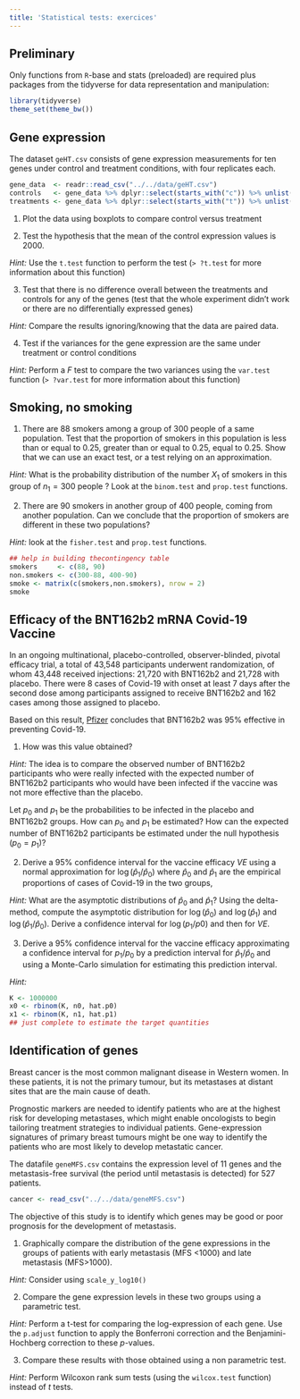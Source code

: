 ```yaml
---
title: 'Statistical tests: exercices'
---
```


## Preliminary {.unnumbered}

Only functions from `R`-base and stats (preloaded) are required plus packages from the tidyverse for data representation and manipulation:

```r
library(tidyverse)
theme_set(theme_bw())
```

## Gene expression

The dataset `geHT.csv` consists of gene expression measurements for ten genes under control and treatment conditions, with four replicates each.

```r
gene_data  <- readr::read_csv("../../data/geHT.csv")
controls   <- gene_data %>% dplyr::select(starts_with("c")) %>% unlist()
treatments <- gene_data %>% dplyr::select(starts_with("t")) %>% unlist()
```

  1. Plot the data using boxplots to compare control versus treatment

  2. Test the hypothesis that the mean of the control expression values is 2000.
 
*Hint:* Use the `t.test` function to perform the test (`> ?t.test` for more information about this function)
   
  3. Test that there is no difference overall between the treatments and controls for any of the genes (test
that the whole experiment didn't work or there are no differentially expressed genes)

*Hint:* Compare the results ignoring/knowing that the data are paired data.

  4. Test if the variances for the gene expression are the same under treatment or control
conditions

*Hint:* Perform a $F$ test to compare the two variances using the `var.test` function (`> ?var.test` for more information about this function)


## Smoking, no smoking

   1. There are 88 smokers among a group of 300 people of a same population. Test that the proportion of smokers in this population is less than or equal to 0.25, greater than or equal to 0.25, equal to 0.25. Show that we can use an exact test, or a test relying on an approximation.

*Hint:* What is the probability distribution of the number $X_1$ of smokers in this group of $n_1=300$ people ? Look at the `binom.test` and `prop.test` functions.

   2. There are 90 smokers in another group of 400 people, coming  from another population. Can we conclude that the proportion of smokers are different in these two populations?

*Hint:* look at the `fisher.test` and `prop.test` functions.

```r
## help in building thecontingency table
smokers     <- c(88, 90)
non.smokers <- c(300-88, 400-90)
smoke <- matrix(c(smokers,non.smokers), nrow = 2)
smoke
```

## Efficacy of the BNT162b2 mRNA Covid-19 Vaccine

In an ongoing multinational, placebo-controlled, observer-blinded, pivotal efficacy trial, a total of 43,548 participants underwent randomization, of whom 43,448 received injections: 21,720 with BNT162b2 and 21,728 with placebo. There were 8 cases of Covid-19 with onset at least 7 days after the second dose among participants assigned to receive BNT162b2 and 162 cases among those assigned to placebo.

Based on this result, [Pfizer](https://www.pfizer.com/news/press-release/press-release-detail/pfizer-and-biontech-conclude-phase-3-study-covid-19-vaccine) concludes that BNT162b2 was 95% effective in preventing Covid-19.

  1. How was this value obtained?
  
*Hint:* The idea is to compare the observed number of BNT162b2 participants who were really infected with the expected number of BNT162b2 participants who would have been infected if the vaccine was not more effective than the placebo.

Let $p_0$ and $p_1$ be the probabilities to be infected in the placebo and BNT162b2 groups. How can $p_0$ and $p_1$ be estimated? How can the expected number of BNT162b2 participants be estimated under the null hypothesis ($p_0=p_1$)?
  
  2. Derive a 95% confidence interval for the vaccine efficacy $VE$
     using a normal approximation for $\log(\hat{p}_1/\hat{p}_0)$ where $\hat{p}_0$ and $\hat{p}_1$ are the empirical proportions of cases of Covid-19 in the two groups,
     
*Hint:* What are the asymptotic distributions of $\hat{p}_0$ and $\hat{p}_1$?  Using the delta-method, compute the asymptotic distribution for $\log(\hat{p}_0)$ and $\log(\hat{p}_1)$ and  $\log(\hat{p}_1/\hat{p}_0)$. Derive a confidence interval for $\log(p_1/p0)$ and then for $VE$.

   3. Derive a 95% confidence interval for the vaccine efficacy approximating a confidence interval for ${p}_1/{p}_0$ by a prediction interval for $\hat{p}_1/\hat{p}_0$ and using a Monte-Carlo simulation for estimating this prediction interval. 

*Hint:*

```r
K <- 1000000
x0 <- rbinom(K, n0, hat.p0)
x1 <- rbinom(K, n1, hat.p1)
## just complete to estimate the target quantities
```

## Identification of genes 

Breast cancer is the most common malignant disease in Western women. In these patients, it is not the primary tumour, but its metastases at distant sites that are the main cause of death.

Prognostic markers are needed to identify patients who are at the highest risk for developing metastases, which might enable oncologists to begin tailoring treatment strategies to individual patients. Gene-expression signatures of primary breast tumours might be one way to identify the patients who are most likely to develop metastatic cancer.

The datafile `geneMFS.csv` contains the expression level of 11 genes and the metastasis-free survival (the period until metastasis is detected) for 527 patients.

```r
cancer <- read_csv("../../data/geneMFS.csv") 
```

The objective of this study is to identify which genes may be good or poor prognosis for the development of metastasis.

   1. Graphically compare the distribution of the gene expressions in the groups of patients with early metastasis (MFS <1000) and late metastasis (MFS>1000).

*Hint:* Consider using `scale_y_log10()`

   2. Compare the gene expression levels in these two groups using a parametric test.
   
*Hint:* Perform a t-test for comparing the log-expression of each gene. Use the `p.adjust` function to apply the Bonferroni correction and the Benjamini-Hochberg correction to these $p$-values.

   3. Compare these results with those obtained using a non parametric test.
   
*Hint:* Perform Wilcoxon rank sum tests (using the `wilcox.test` function)  instead of $t$ tests. 

